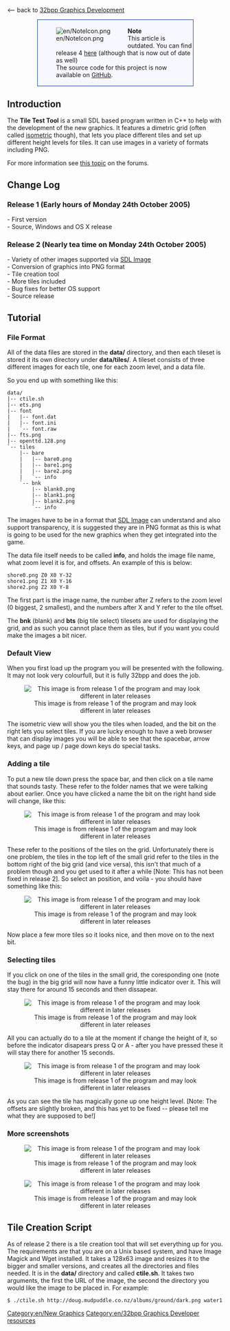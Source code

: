 <-- back to [[en/Archive/Old 32bpp/32bit Graphics Development|32bpp Graphics Development]]


<div style="background-color:#f7f7ff; border: 1px solid #003399; padding:0.2em; margin:1em 5em"><div style="float:left;">[[File:en/NoteIcon.png]]</div><div style="margin-left:40px"><strong>Note</strong><br />This article is outdated. You can find release 4 [http://tt-forums.net/viewtopic.php?t=21565&postdays=0&postorder=asc&start=52 here] (although that is now out of date as well)<br/>The source code for this project is now available on [https://github.com/lucaspiller/openttd_tile_tool GitHub].</div></div>


==Introduction==
The '''Tile Test Tool''' is a small SDL based program written in C++ to help with the development of the new graphics. It features a dimetric grid (often called [http://en.wikipedia.org/wiki/Isometric_projection#.22Isometric.22_projection_in_video_games_and_pixel_art isometric] though), that lets you place different tiles and set up different height levels for tiles. It can use images in a variety of formats including PNG.

For more information see [http://tt-forums.net/viewtopic.php?t=21565 this topic] on the forums.

==Change Log==
===Release 1 (Early hours of Monday 24th October 2005)===
- First version<br>
- Source, Windows and OS X release<br>

===Release 2 (Nearly tea time on Monday 24th October 2005)===
- Variety of other images supported via [http://www.libsdl.org/cgi/docwiki.cgi/SDL_5fimage SDL Image]<br>
- Conversion of graphics into PNG format<br>
- Tile creation tool<br>
- More tiles included<br>
- Bug fixes for better OS support<br>
- Source release<br>

==Tutorial==
===File Format===
All of the data files are stored in the '''data/''' directory, and then each tileset is stored it its own directory under '''data/tiles/'''. A tileset consists of three different images for each tile, one for each zoom level, and a data file.

So you end up with something like this: <pre>data/
|-- ctile.sh
|-- ets.png
|-- font
|   |-- font.dat
|   |-- font.ini
|   `-- font.raw
|-- fts.png
|-- openttd.128.png
`-- tiles
    |-- bare
    |   |-- bare0.png
    |   |-- bare1.png
    |   |-- bare2.png
    |   `-- info
    `-- bnk
        |-- blank0.png
        |-- blank1.png
        |-- blank2.png
        `-- info</pre>

The images have to be in a format that [http://www.libsdl.org/cgi/docwiki.cgi/SDL_5fimage SDL Image] can understand and also support transparency, it is suggested they are in PNG format as this is what is going to be used for the new graphics when they get integrated into the game.

The data file itself needs to be called '''info''', and holds the image file name, what zoom level it is for, and offsets. An example of this is below:<pre>shore0.png Z0 X0 Y-32
shore1.png Z1 X0 Y-16
shore2.png Z2 X0 Y-8</pre>
The first part is the image name, the number after Z refers to the zoom level (0 biggest, 2 smallest), and the numbers after X and Y refer to the tile offset.

The '''bnk''' (blank) and '''bts''' (big tile select) tilesets are used for displaying the grid, and as such you cannot place them as tiles, but if you want you could make the images a bit nicer.

===Default View===
When you first load up the program you will be presented with the following. It may not look very colourfull, but it is fully 32bpp and does the job.
<center>[[File:en/Int default.jpeg|center|none|frame|This image is from release 1 of the program and may look different in later releases]]</center>

The isometric view will show you the tiles when loaded, and the bit on the right lets you select tiles. If you are lucky enough to have a web browser that can display images you will be able to see that the spacebar, arrow keys, and page up / page down keys do special tasks.

===Adding a tile===
To put a new tile down press the space bar, and then click on a tile name that sounds tasty. These refer to the folder names that we were talking about earlier. Once you have clicked a name the bit on the right hand side will change, like this:

<center>[[File:en/Tool select.jpeg|center|none|frame|This image is from release 1 of the program and may look different in later releases]]</center>

These refer to the positions of the tiles on the grid. Unfortunately there is one problem, the tiles in the top left of the small grid refer to the tiles in the bottom right of the big grid (and vice versa), this isn't that much of a problem though and you get used to it after a while [Note: This has not been fixed in release 2]. So select an position, and voila - you should have something like this:

<center>[[File:en/Tile grid 1.jpeg|center|none|frame|This image is from release 1 of the program and may look different in later releases]]</center>

Now place a few more tiles so it looks nice, and then move on to the next bit.

===Selecting tiles===
If you click on one of the tiles in the small grid, the coresponding one (note the bug) in the big grid will now have a funny little indicator over it. This will stay there for around 15 seconds and then dissapear.

<center>[[File:en/Tile grid 2.jpeg|center|none|frame|This image is from release 1 of the program and may look different in later releases]]</center>

All you can actually do to a tile at the moment if change the height of it, so before the indicator disapears press Q or A - after you have pressed these it will stay there for another 15 seconds.

<center>[[File:en/Tile grid 3.jpeg|center|none|frame|This image is from release 1 of the program and may look different in later releases]]</center>

As you can see the tile has magically gone up one height level. [Note: The offsets are slightly broken, and this has yet to be fixed -- please tell me what they are supposed to be!]

===More screenshots===

<center>[[File:en/Tile grid zoom out.jpeg|center|none|frame|This image is from release 1 of the program and may look different in later releases]]</center>
<center>[[File:en/Tile grid zoom in.jpeg|center|none|frame|This image is from release 1 of the program and may look different in later releases]]</center>

==Tile Creation Script==
As of release 2 there is a tile creation tool that will set everything up for you. The requirements are that you are on a Unix based system, and have Image Magick and Wget installed. It takes a 128x63 image and resizes it to the bigger and smaller versions, and creates all the directories and files needed. It is in the '''data/''' directory and called '''ctile.sh'''. It takes two arguments, the first the URL of the image, the second the directory you would like the image to be placed in. For example:
<pre>$ ./ctile.sh http://doug.mudpuddle.co.nz/albums/ground/dark.png water1</pre>


{{en/Navbox Graphics Development}}

[[Category:en/New Graphics]][[Category:en/32bpp Graphics Developer resources]]